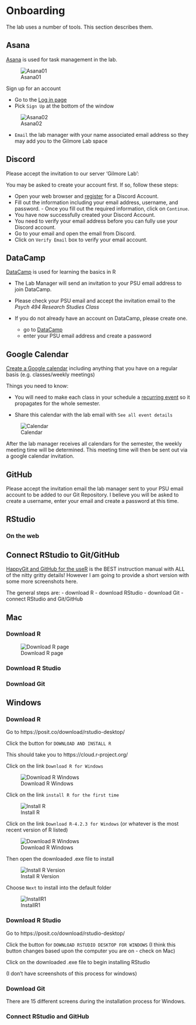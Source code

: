 # Onboarding

The lab uses a number of tools.
This section describes them.

## Asana {-}

[Asana](https://asana.com/) is used for task management in the lab.

![Asana01]("img/asana-01.png")

Sign up for an account

  - Go to the [Log in page](https://app.asana.com/-/login) 
  - Pick `Sign Up` at the bottom of the window
  
![Asana02]("img/asana-02.png")

  - `Email` the lab manager with your name associated email address so they may add you to the Gilmore Lab space

## Discord {-} 

Please accept the invitation to our server 'Gilmore Lab': 

You may be asked to create your account first. If so, follow these steps:

- Open your web browser and [register](https://discordapp.com/register) for a Discord Account. 
- Fill out the information including your email address, username, and password. - Once you fill out the required information, click on `Continue`. 
- You have now successfully created your Discord Account. 
- You need to verify your email address before you can fully use your Discord account.
- Go to your email and open the email from Discord. 
- Click on `Verify Email` box to verify your email account.

## DataCamp {-}

[DataCamp](https://www.datacamp.com/) is used for learning the basics in R

- The Lab Manager will send an invitation to your PSU email address to join DataCamp.

- Please check your PSU email and accept the invitation email to the *Psych 494 Research Studies Class*

- If you do not already have an account on DataCamp, please create one.
  - go to [DataCamp](https://www.datacamp.com/)
  - enter your PSU email address and create a password

## Google Calendar {-}

[Create a Google calendar](https://support.google.com/calendar/answer/37095#) including anything that you have on a regular basis (e.g. classes/weekly meetings)

Things you need to know:

- You will need to make each class in your schedule a [recurring event](https://support.google.com/calendar/answer/37115?co=GENIE.Platform%3DDesktop&hl=en) so it propagates for the whole semester.

- Share this calendar with the lab email with `See all event details`

![Calendar]("img/google-calendar_01.png")

After the lab manager receives all calendars for the semester, the weekly meeting time will be determined. This meeting time will then be sent out via a google calendar invitation.

## GitHub {-}

Please accept the invitation email the lab manager sent to your PSU email account to be added to our Git Repository. I believe you will be asked to create a username, enter your email and create a password at this time.

## RStudio {-}

### On the web {-}

## Connect RStudio to Git/GitHub {-}

[HappyGit and GitHub for the useR](https://happygitwithr.com/index.html) is the BEST instruction manual with ALL of the nitty gritty details! However I am going to provide a short version with some more screenshots here.

The general steps are:
- download R
- download RStudio
- download Git
- connect RStudio and Git/GitHub

## Mac {-}

### Download R {-}

![Download R page]("img/R-RStudio-install.png")

### Download R Studio {-}

### Download Git {-}

## Windows {-}

### Download R {-}

Go to https://posit.co/download/rstudio-desktop/

Click the button for `DOWNLOAD AND INSTALL R`

This should take you to https://cloud.r-project.org/

Click on the link `Download R for Windows`

![Download R Windows]("img/RforWindows.jpg")

Click on the link `install R for the first time`

![Install R]("img/R-RStudio-install.png")

Click on the link `Download R-4.2.3 for Windows` (or whatever is the most recent version of R listed)

![Download R Windows]("img/RdownloadWin.jpg")

Then open the downloaded .exe file to install

![Install R Version]("img/InstallVerR.jpg")

Choose `Next` to install into the default folder

![InstallR1]("img/InstallR1.jpg")

### Download R Studio {-}

Go to https://posit.co/download/rstudio-desktop/

Click the button for `DOWNLOAD RSTUDIO DESKTOP FOR WINDOWS`
(I think this button changes based upon the computer you are on - check on Mac)


Click on the downloaded .exe file to begin installing RStudio

(I don't have screenshots of this process for windows)

### Download Git {-}

There are 15 different screens during the installation process for Windows. 

### Connect RStudio and GitHub {-}
